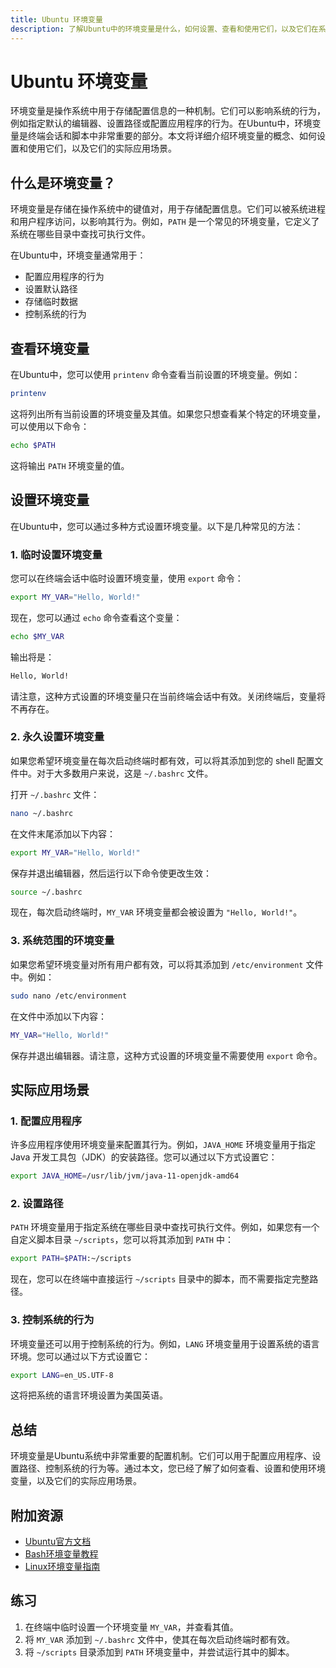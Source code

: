 ```yaml
---
title: Ubuntu 环境变量
description: 了解Ubuntu中的环境变量是什么，如何设置、查看和使用它们，以及它们在系统中的作用。
---
```


# Ubuntu 环境变量

环境变量是操作系统中用于存储配置信息的一种机制。它们可以影响系统的行为，例如指定默认的编辑器、设置路径或配置应用程序的行为。在Ubuntu中，环境变量是终端会话和脚本中非常重要的部分。本文将详细介绍环境变量的概念、如何设置和使用它们，以及它们的实际应用场景。

## 什么是环境变量？

环境变量是存储在操作系统中的键值对，用于存储配置信息。它们可以被系统进程和用户程序访问，以影响其行为。例如，`PATH` 是一个常见的环境变量，它定义了系统在哪些目录中查找可执行文件。

在Ubuntu中，环境变量通常用于：

- 配置应用程序的行为
- 设置默认路径
- 存储临时数据
- 控制系统的行为

## 查看环境变量

在Ubuntu中，您可以使用 `printenv` 命令查看当前设置的环境变量。例如：

```bash
printenv
```

这将列出所有当前设置的环境变量及其值。如果您只想查看某个特定的环境变量，可以使用以下命令：

```bash
echo $PATH
```

这将输出 `PATH` 环境变量的值。

## 设置环境变量

在Ubuntu中，您可以通过多种方式设置环境变量。以下是几种常见的方法：

### 1. 临时设置环境变量

您可以在终端会话中临时设置环境变量，使用 `export` 命令：

```bash
export MY_VAR="Hello, World!"
```

现在，您可以通过 `echo` 命令查看这个变量：

```bash
echo $MY_VAR
```

输出将是：

```bash
Hello, World!
```

请注意，这种方式设置的环境变量只在当前终端会话中有效。关闭终端后，变量将不再存在。

### 2. 永久设置环境变量

如果您希望环境变量在每次启动终端时都有效，可以将其添加到您的 shell 配置文件中。对于大多数用户来说，这是 `~/.bashrc` 文件。

打开 `~/.bashrc` 文件：

```bash
nano ~/.bashrc
```

在文件末尾添加以下内容：

```bash
export MY_VAR="Hello, World!"
```

保存并退出编辑器，然后运行以下命令使更改生效：

```bash
source ~/.bashrc
```

现在，每次启动终端时，`MY_VAR` 环境变量都会被设置为 `"Hello, World!"`。

### 3. 系统范围的环境变量

如果您希望环境变量对所有用户都有效，可以将其添加到 `/etc/environment` 文件中。例如：

```bash
sudo nano /etc/environment
```

在文件中添加以下内容：

```bash
MY_VAR="Hello, World!"
```

保存并退出编辑器。请注意，这种方式设置的环境变量不需要使用 `export` 命令。

## 实际应用场景

### 1. 配置应用程序

许多应用程序使用环境变量来配置其行为。例如，`JAVA_HOME` 环境变量用于指定 Java 开发工具包（JDK）的安装路径。您可以通过以下方式设置它：

```bash
export JAVA_HOME=/usr/lib/jvm/java-11-openjdk-amd64
```

### 2. 设置路径

`PATH` 环境变量用于指定系统在哪些目录中查找可执行文件。例如，如果您有一个自定义脚本目录 `~/scripts`，您可以将其添加到 `PATH` 中：

```bash
export PATH=$PATH:~/scripts
```

现在，您可以在终端中直接运行 `~/scripts` 目录中的脚本，而不需要指定完整路径。

### 3. 控制系统的行为

环境变量还可以用于控制系统的行为。例如，`LANG` 环境变量用于设置系统的语言环境。您可以通过以下方式设置它：

```bash
export LANG=en_US.UTF-8
```

这将把系统的语言环境设置为美国英语。

## 总结

环境变量是Ubuntu系统中非常重要的配置机制。它们可以用于配置应用程序、设置路径、控制系统的行为等。通过本文，您已经了解了如何查看、设置和使用环境变量，以及它们的实际应用场景。

## 附加资源

- [Ubuntu官方文档](https://help.ubuntu.com/)
- [Bash环境变量教程](https://www.gnu.org/software/bash/manual/bash.html#Environment)
- [Linux环境变量指南](https://linux.die.net/man/7/environ)

## 练习

1. 在终端中临时设置一个环境变量 `MY_VAR`，并查看其值。
2. 将 `MY_VAR` 添加到 `~/.bashrc` 文件中，使其在每次启动终端时都有效。
3. 将 `~/scripts` 目录添加到 `PATH` 环境变量中，并尝试运行其中的脚本。
